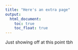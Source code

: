 ```yaml
---
title: "Here's an extra page"
output: 
  html_document:
    toc: true
    toc_float: true
---
```


Just showing off at this point tbh
